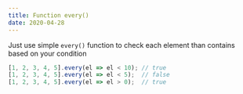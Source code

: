 ```yaml
---
title: Function every()
date: 2020-04-28
---
```


Just use simple `every()` function to check each element than contains based on your condition
```js
[1, 2, 3, 4, 5].every(el => el < 10); // true
[1, 2, 3, 4, 5].every(el => el < 5);  // false
[1, 2, 3, 4, 5].every(el => el > 0);  // true
```
